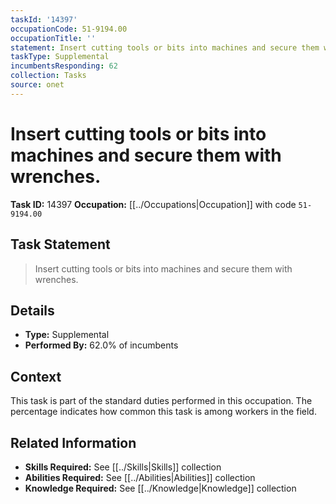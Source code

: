 ```yaml
---
taskId: '14397'
occupationCode: 51-9194.00
occupationTitle: ''
statement: Insert cutting tools or bits into machines and secure them with wrenches.
taskType: Supplemental
incumbentsResponding: 62
collection: Tasks
source: onet
---
```

# Insert cutting tools or bits into machines and secure them with wrenches.

**Task ID:** 14397
**Occupation:** [[../Occupations|Occupation]] with code `51-9194.00`

## Task Statement

> Insert cutting tools or bits into machines and secure them with wrenches.

## Details

- **Type:** Supplemental
- **Performed By:** 62.0% of incumbents

## Context

This task is part of the standard duties performed in this occupation. The percentage indicates how common this task is among workers in the field.

## Related Information

- **Skills Required:** See [[../Skills|Skills]] collection
- **Abilities Required:** See [[../Abilities|Abilities]] collection
- **Knowledge Required:** See [[../Knowledge|Knowledge]] collection
